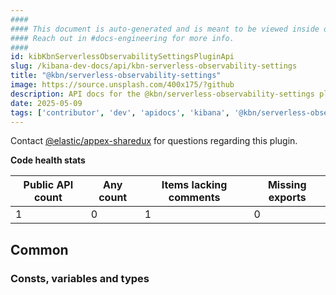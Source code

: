 ```yaml
---
####
#### This document is auto-generated and is meant to be viewed inside our experimental, new docs system.
#### Reach out in #docs-engineering for more info.
####
id: kibKbnServerlessObservabilitySettingsPluginApi
slug: /kibana-dev-docs/api/kbn-serverless-observability-settings
title: "@kbn/serverless-observability-settings"
image: https://source.unsplash.com/400x175/?github
description: API docs for the @kbn/serverless-observability-settings plugin
date: 2025-05-09
tags: ['contributor', 'dev', 'apidocs', 'kibana', '@kbn/serverless-observability-settings']
---
```




Contact [@elastic/appex-sharedux](https://github.com/orgs/elastic/teams/appex-sharedux) for questions regarding this plugin.

**Code health stats**

| Public API count  | Any count | Items lacking comments | Missing exports |
|-------------------|-----------|------------------------|-----------------|
| 1 | 0 | 1 | 0 |

## Common

### Consts, variables and types
<DocDefinitionList data={kbnServerlessObservabilitySettingsObj.common.misc}/>

